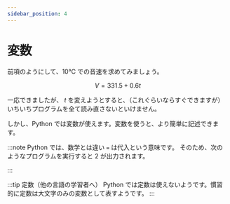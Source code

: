 ```yaml
---
sidebar_position: 4
---
```



# 変数

前項のようにして、10℃ での音速を求めてみましょう。

$$
V=331.5+0.6t
$$

<ViewSource path="_samples/sound-velocity.ipynb" />

一応できましたが、 $t$ を変えようとすると、（これぐらいならすぐできますが）いちいちプログラムを全て読み直さないといけません。

しかし、Python では変数が使えます。変数を使うと、より簡単に記述できます。

<ViewSource path="_samples/sound-velocity2.ipynb" />

:::note
Python では、数学とは違い `=` は代入という意味です。
そのため、次のようなプログラムを実行すると 2 が出力されます。

<ViewSource path="_samples/substitution.ipynb" />
:::

:::tip 定数（他の言語の学習者へ）
Python では定数は使えないようです。慣習的に定数は大文字のみの変数として表すようです。
:::
